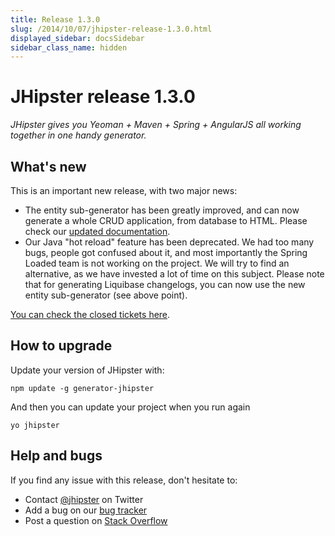 ```yaml
---
title: Release 1.3.0
slug: /2014/10/07/jhipster-release-1.3.0.html
displayed_sidebar: docsSidebar
sidebar_class_name: hidden
---
```


JHipster release 1.3.0
==================

*JHipster gives you Yeoman + Maven + Spring + AngularJS all working together in one handy generator.*

What's new
----------

This is an important new release, with two major news:

- The entity sub-generator has been greatly improved, and can now generate a whole CRUD application, from database to HTML. Please check our [updated documentation](/creating-an-entity/).
- Our Java "hot reload" feature has been deprecated. We had too many bugs, people got confused about it, and most importantly the Spring Loaded team is not working on the project. We will try to find an alternative, as we have invested a lot of time on this subject. Please note that for generating Liquibase changelogs, you can now use the new entity sub-generator (see above point).

[You can check the closed tickets here](https://github.com/jhipster/generator-jhipster/issues?q=milestone%3A1.3.0+is%3Aclosed).

How to upgrade
------------

Update your version of JHipster with:

```
npm update -g generator-jhipster
```

And then you can update your project when you run again

```
yo jhipster
```

Help and bugs
--------------

If you find any issue with this release, don't hesitate to:

- Contact [@jhipster](https://twitter.com/jhipster) on Twitter
- Add a bug on our [bug tracker](https://github.com/jhipster/generator-jhipster/issues?state=open)
- Post a question on [Stack Overflow](http://stackoverflow.com/tags/jhipster/info)
